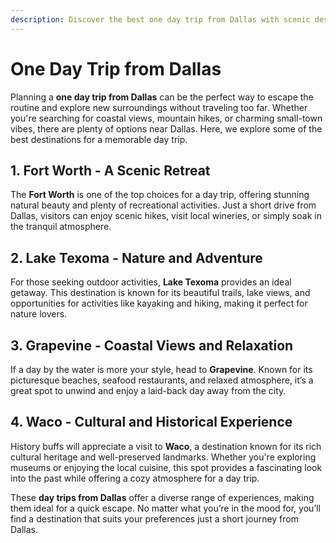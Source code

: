 ```yaml
---
description: Discover the best one day trip from Dallas with scenic destinations, exciting activities, and top recommendations for a perfect getaway.
---
```


# One Day Trip from Dallas

Planning a **one day trip from Dallas** can be the perfect way to escape the routine and explore new surroundings without traveling too far. Whether you're searching for coastal views, mountain hikes, or charming small-town vibes, there are plenty of options near Dallas. Here, we explore some of the best destinations for a memorable day trip.

## 1. Fort Worth - A Scenic Retreat

The **Fort Worth** is one of the top choices for a day trip, offering stunning natural beauty and plenty of recreational activities. Just a short drive from Dallas, visitors can enjoy scenic hikes, visit local wineries, or simply soak in the tranquil atmosphere.

## 2. Lake Texoma - Nature and Adventure

For those seeking outdoor activities, **Lake Texoma** provides an ideal getaway. This destination is known for its beautiful trails, lake views, and opportunities for activities like kayaking and hiking, making it perfect for nature lovers.

## 3. Grapevine - Coastal Views and Relaxation

If a day by the water is more your style, head to **Grapevine**. Known for its picturesque beaches, seafood restaurants, and relaxed atmosphere, it’s a great spot to unwind and enjoy a laid-back day away from the city.

## 4. Waco - Cultural and Historical Experience

History buffs will appreciate a visit to **Waco**, a destination known for its rich cultural heritage and well-preserved landmarks. Whether you're exploring museums or enjoying the local cuisine, this spot provides a fascinating look into the past while offering a cozy atmosphere for a day trip.

These **day trips from Dallas** offer a diverse range of experiences, making them ideal for a quick escape. No matter what you’re in the mood for, you’ll find a destination that suits your preferences just a short journey from Dallas.
